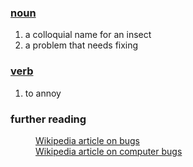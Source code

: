 ===[[noun]]===
#a colloquial name for an insect
#a problem that needs fixing
===[[verb]]===
#to annoy
===further reading===
:[[w:bug|Wikipedia article on bugs]]
:[[w:computer bug|Wikipedia article on computer bugs]]